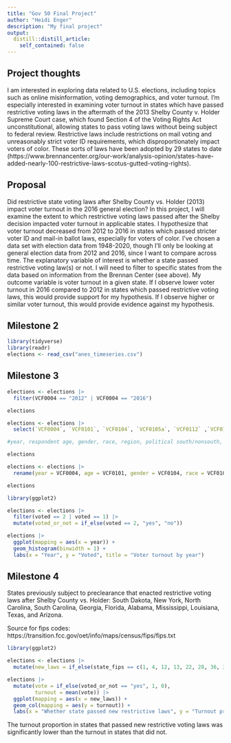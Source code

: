 ```yaml
---
title: "Gov 50 Final Project"
author: "Heidi Enger"
description: "My final project"
output:
  distill::distill_article:
    self_contained: false
---
```




## Project thoughts

I am interested in exploring data related to U.S. elections, including topics such as online misinformation, voting demographics, and voter turnout. I'm especially interested in examining voter turnout in states which have passed restrictive voting laws in the aftermath of the 2013 Shelby County v. Holder Supreme Court case, which found Section 4 of the Voting Rights Act unconstitutional, allowing states to pass voting laws without being subject to federal review. Restrictive laws include restrictions on mail voting and unreasonably strict voter ID requirements, which disproportionately impact voters of color. These sorts of laws have been adopted by 29 states to date (https://www.brennancenter.org/our-work/analysis-opinion/states-have-added-nearly-100-restrictive-laws-scotus-gutted-voting-rights).

## Proposal

Did restrictive state voting laws after Shelby County vs. Holder (2013) impact voter turnout in the 2016 general election? In this project, I will examine the extent to which restrictive voting laws passed after the Shelby decision impacted voter turnout in applicable states. I hypothesize that voter turnout decreased from 2012 to 2016 in states which passed stricter voter ID and mail-in ballot laws, especially for voters of color. I've chosen a data set with election data from 1948-2020, though I'll only be looking at general election data from 2012 and 2016, since I want to compare across time. The explanatory variable of interest is whether a state passed  restrictive voting law(s) or not. I will need to filter to specific states from the data based on information from the Brennan Center (see above). My outcome variable is voter turnout in a given state. If I observe lower voter turnout in 2016 compared to 2012 in states which passed restrictive voting laws, this would provide support for my hypothesis. If I observe higher or similar voter turnout, this would provide evidence against my hypothesis. 

## Milestone 2
```r
library(tidyverse)
library(readr)
elections <- read_csv("anes_timeseries.csv")
```

## Milestone 3
```r

elections <- elections |>
  filter(VCF0004 == "2012" | VCF0004 == "2016")

elections
```


```r
elections <- elections |>
  select(`VCF0004`, `VCF0101`, `VCF0104`, `VCF0105a`, `VCF0112` ,`VCF0113`, `VCF0301`, `VCF0310`, `VCF0701`, `VCF0702`, `VCF0703`, `VCF0748`, `VCF0750`, `VCF0803`, `VCF0901a`, `VCF9150`)

#year, respondent age, gender, race, region, political south/nonsouth, party identification, interest in elections, registered to vote, did respondent vote, register and turnout summary, voted on election day or before, voted in person or absentee, liberal/conservative scale, state code, registration status

elections
```

```r
elections <- elections |>
  rename(year = VCF0004, age = VCF0101, gender = VCF0104, race = VCF0105a, region = VCF0112, poli_south = VCF0113, party = VCF0301, interest = VCF0310, registered = VCF0701, voted = VCF0702, turnout_summary = VCF0703, vote_day = VCF0748, vote_method = VCF0750, lib_scale = VCF0803, state_fips = VCF0901a)

elections
```

```r
library(ggplot2)

elections <- elections |>
  filter(voted == 2 | voted == 1) |>
  mutate(voted_or_not = if_else(voted == 2, "yes", "no"))

elections |>
  ggplot(mapping = aes(x = year)) +
  geom_histogram(binwidth = 1) +
  labs(x = "Year", y = "Voted", title = "Voter turnout by year")

```
## Milestone 4

States previously subject to preclearance that enacted restrictive voting laws after Shelby County vs. Holder: South Dakota, New York, North Carolina, South Carolina, Georgia, Florida, Alabama, Mississippi, Louisiana, Texas, and Arizona. 

Source for fips codes: https://transition.fcc.gov/oet/info/maps/census/fips/fips.txt


```r
library(ggplot2)

elections <- elections |>
  mutate(new_laws = if_else(state_fips == c(1, 4, 12, 13, 22, 28, 36, 37, 45, 46, 48), "Restrictive laws", "No new laws"))

elections |>
  mutate(vote = if_else(voted_or_not == "yes", 1, 0),
         turnout = mean(vote)) |>
  ggplot(mapping = aes(x = new_laws)) +
  geom_col(mapping = aes(y = turnout)) +
  labs(x = "Whether state passed new restrictive laws", y = "Turnout proportion", title = "Turnout in states that passed restrictive laws vs. states that didn't")

```
The turnout proportion in states that passed new restrictive voting laws was significantly lower than the turnout in states that did not. 





